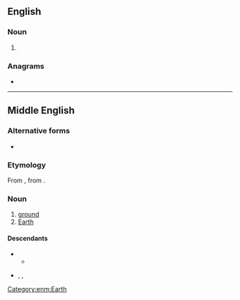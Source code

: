 ==English==

===Noun===
{{en-noun}}

# {{obsolete spelling of|ground|lang=en}}

===Anagrams===
* {{anagrams|en|go under|guerdon|undergo|ungored}}

-----

==Middle English==

===Alternative forms===
* {{alter|enm|grunde|ground}}

===Etymology===
From {{inh|enm|ang|grund}}, from {{inh|enm|gem-pro|*grunduz}}.

===Noun===
{{head|enm|noun}}

# [[ground]]
# [[Earth]]

====Descendants====
* {{desc|en|ground}}
** {{desc|hif|garaund|bor=1}}
* {{desc|sco|grund}}, {{l|sco|groond}}, {{l|sco|greund}}

[[Category:enm:Earth]]